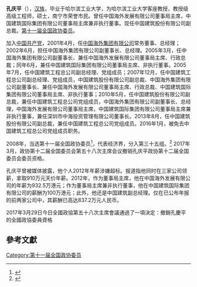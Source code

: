 '''孔庆平'''（{{bd|1955年||}}），[[汉族|汉族]]，毕业于哈尔滨工业大学，为哈尔滨工业大学客座教授，教授级高级工程师，硕士，南宁市荣誉市民。曾任中国海外发展有限公司董事局主席，中国建筑国际集团有限公司董事局主席兼非执行董事。现任中国建筑股份有限公司副总裁。[[第十一届全国政协委员|第十一届全国政协委员]]。

加入[[中国共产党|中国共产党]]，2001年4月，任[[中国海外集团有限公司|中国海外集团有限公司]]常务董事、总经理；2002年6月，担任中国海外集团有限公司副董事长、总经理。2005年3月，任中国海外集团有限公司副董事长、兼任中国海外发展有限公司董事局主席、行政总裁；同年6月，兼任中国建筑国际集团有限公司董事局主席、非执行董事。2005年7月，任中国建筑工程总公司副总经理、党组成员；2007年12月，任中国建筑工程总公司副总经理、党组成员，中国建筑股份有限公司副总裁、中国海外集团有限公司副董事长、兼任中国海外发展有限公司董事局主席、行政总裁、中国建筑国际集团有限公司董事局主席、非执行董事；2010年5月，任中国建筑股份有限公司副总裁，兼任中国建筑工程总公司党组成员，中国海外集团有限公司副董事长、总经理，中国海外发展有限公司董事局主席，中国建筑国际集团有限公司董事局主席兼非执行董事，兼任深圳市中海投资管理有限公司董事长。2013年8月，任中国建筑股份有限公司副总裁，兼任中国建筑工程总公司党组成员。2016年1月，被免去中国建筑工程总公司党组成员职务。

2008年，当选第十一届全国政协委员<ref>{{cite news|title=第十一届全国政协委员名单|url=http://www.indaa.com.cn/zt/2009qglh/zxzs/200903/t20090303_127573.html|accessdate=2013-04-09|newspaper=新华社北京1月25日电 中国人民政治协商会议第十一届全国委员会委员名单(共2237人，2008年1月25日政协第十届全国委员会常务委员会第二十次会议通过)|date=2008年1月25日|deadurl=yes|archiveurl=https://web.archive.org/web/20130928014403/http://www.indaa.com.cn/zt/2009qglh/zxzs/200903/t20090303_127573.html|archivedate=2013年9月28日}}</ref>，代表经济界，分入第三十五组。<ref>{{cite news|title=全国政协信息-孔庆平|url=http://www.cppcc.gov.cn/CMS/wylibary/showJcwyxtInfoWylibary.action?tabJcwyxt.guid=11W0011820&wytype=wjwy|accessdate=2013-04-11|newspaper=全国政协委员会|archive-date=2017-04-04|archive-url=https://web.archive.org/web/20170404051301/http://www.cppcc.gov.cn/CMS/wylibary/showJcwyxtInfoWylibary.action?tabJcwyxt.guid=11W0011820&wytype=wjwy|dead-url=no}}</ref> 2017年3月，政协第十二届全国委员会第五十八次主席会议撤销孔庆平政协第十二届全国委员会委员资格。

孔庆平曾被媒体披露，他个人2012年年薪涉嫌超标。报道指他同时在三家公司领薪，拿取910万元天价年薪。2012年，作为董事局主席，他在中国海外发展有限公司的年薪为932.5万港元；作为董事局主席兼非执行董事，他在中国建筑国际集团有限公司的薪酬为100万港元；此外，他还是中国建筑副总经理。仅在已公布年报的前两家公司中，其薪酬已高达837.2万元人民币。

2017年3月29日今日全國政協第五十八次主席會議通過了一項決定：撤銷孔慶平的全國政協委員資格


==參考文獻==
{{reflist}}

[[Category:第十一届全国政协委员|Category:第十一届全国政协委员]]